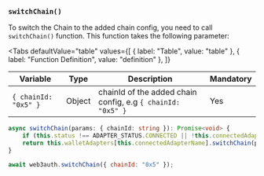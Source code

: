 
### `switchChain()`

To switch the Chain to the added chain config, you need to call `switchChain()` function. This function takes the following parameter:

<Tabs
  defaultValue="table"
  values={[
    { label: "Table", value: "table" },
    { label: "Function Definition", value: "definition" },
  ]}
>

<TabItem value="table">

| Variable             | Type   | Description                                                 | Mandatory |
| -------------------- | ------ | ----------------------------------------------------------- | --------- |
| `{ chainId: "0x5" }` | Object | chainId of the added chain config, e.g `{ chainId: "0x5" }` | Yes       |

</TabItem>

<TabItem value="definition">

```ts
async switchChain(params: { chainId: string }): Promise<void> {
    if (this.status !== ADAPTER_STATUS.CONNECTED || !this.connectedAdapterName) throw WalletLoginError.notConnectedError(`No wallet is connected`);
    return this.walletAdapters[this.connectedAdapterName].switchChain(params);
}
```

</TabItem>

</Tabs>

```javascript
await web3auth.switchChain({ chainId: "0x5" });
```
